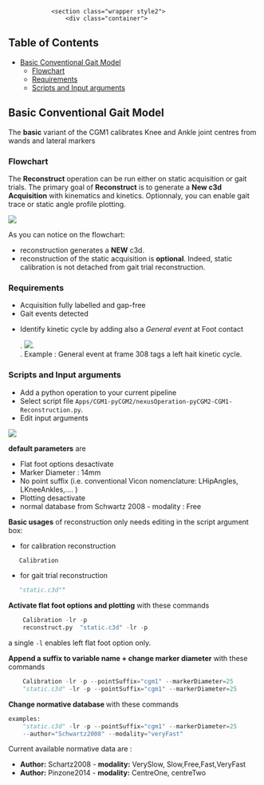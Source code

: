 <!---
output:
  html_document:
    toc: true
    toc_depth: 5
--->


<!--html_preserve-->
				<section class="wrapper style2">
					<div class="container">
<!--/html_preserve-->


<div class="jumbotron">
# Table of Contents
<ul>
<li><a href="#basic-conventional-gait-model">Basic Conventional Gait Model</a><ul>
<li><a href="#flowchart">Flowchart</a></li>
<li><a href="#requirements">Requirements</a></li>
<li><a href="#scripts-and-input-arguments">Scripts and Input arguments</a></li>
</ul></li>
</ul>
</div>


## Basic Conventional Gait Model

The **basic** variant of the CGM1 calibrates Knee and Ankle joint centres from wands and lateral markers  

### Flowchart 
 
The **Reconstruct** operation can be run either on static acquisition or gait trials. The primary goal of **Reconstruct** is to generate a **New c3d Acquisition** with kinematics and kinetics. Optionnaly, you can enable gait trace or static angle profile plotting. 


![](diagrams/diagram_pyCGM2-CGM1.png)


<div class="alert alert-dismissible alert-warning">
  <p> As you can notice on the flowchart:
  
  * reconstruction generates a **NEW** c3d. 
  * reconstruction of the static acquisition is **optional**. Indeed, static calibration is not detached from gait trial reconstruction.</p>
</div>


### Requirements

 * Acquisition fully labelled and gap-free
 * Gait events detected
 * <p class="text-warning">Identify kinetic cycle by adding also a *General event* at  Foot contact</p>. 
 ![](images/nexus2/generalEvent.PNG). <br>. Example : General event at frame 308 tags a left hait kinetic cycle. 
 
 


### Scripts and  Input arguments 

 * Add a python operation to your current pipeline
 * Select script file `Apps/CGM1-pyCGM2/nexusOperation-pyCGM2-CGM1-Reconstruction.py`.
 * Edit input arguments
 
  ![](images/nexus2/pythonCommandWindows.PNG) 


**default parameters** are

 * Flat foot options desactivate   
 * Marker Diameter : 14mm 
 * No point suffix (i.e. conventional Vicon nomenclature: LHipAngles, LKneeAnkles,.... ) 
 * Plotting  desactivate
 * normal database from Schwartz 2008 - modality : Free

**Basic usages** of reconstruction only needs editing in the script argument box: 

 * for calibration reconstruction
 
 ```python
    Calibration
```

 * for gait trial reconstruction
 
 ```python
    "static.c3d""
```


**Activate flat foot options and plotting** with these commands

```python
    Calibration -lr -p
    reconstruct.py  "static.c3d" -lr -p
```

a single `-l` enables left flat foot option only. 



**Append a suffix to variable name + change marker diameter** with these commands

```python
    Calibration -lr -p --pointSuffix="cgm1" --markerDiameter=25
    "static.c3d" -lr -p --pointSuffix="cgm1" --markerDiameter=25
```

**Change normative database ** with these commands

```python
examples:
    "static.c3d" -lr -p --pointSuffix="cgm1" --markerDiameter=25 
    --author="Schwartz2008" --modality="veryFast"
```
Current available normative data are :

 * **Author:** Schartz2008 - **modality:** VerySlow, Slow,Free,Fast,VeryFast  
 * **Author:** Pinzone2014 - **modality:** CentreOne, centreTwo  



 

<!--html_preserve-->
</div>
</section>
<!--/html_preserve-->



